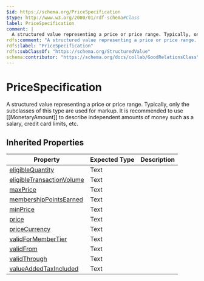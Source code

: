 ```yaml
---
$id: https://schema.org/PriceSpecification
$type: http://www.w3.org/2000/01/rdf-schema#Class
label: PriceSpecification
comment: |
  A structured value representing a price or price range. Typically, only the subclasses of this type are used for markup. It is recommended to use [[MonetaryAmount]] to describe independent amounts of money such as a salary, credit card limits, etc.
rdfs:comment: "A structured value representing a price or price range. Typically, only the subclasses of this type are used for markup. It is recommended to use [[MonetaryAmount]] to describe independent amounts of money such as a salary, credit card limits, etc."
rdfs:label: "PriceSpecification"
rdfs:subClassOf: "https://schema.org/StructuredValue"
schema:contributor: "https://schema.org/docs/collab/GoodRelationsClass"
---
```


# PriceSpecification

A structured value representing a price or price range. Typically, only the subclasses of this type are used for markup. It is recommended to use [[MonetaryAmount]] to describe independent amounts of money such as a salary, credit card limits, etc.

## Inherited Properties

| Property | Expected Type | Description |
| --- | --- | --- |
| [eligibleQuantity](https://schema.org/eligibleQuantity) | Text |  |
| [eligibleTransactionVolume](https://schema.org/eligibleTransactionVolume) | Text |  |
| [maxPrice](https://schema.org/maxPrice) | Text |  |
| [membershipPointsEarned](https://schema.org/membershipPointsEarned) | Text |  |
| [minPrice](https://schema.org/minPrice) | Text |  |
| [price](https://schema.org/price) | Text |  |
| [priceCurrency](https://schema.org/priceCurrency) | Text |  |
| [validForMemberTier](https://schema.org/validForMemberTier) | Text |  |
| [validFrom](https://schema.org/validFrom) | Text |  |
| [validThrough](https://schema.org/validThrough) | Text |  |
| [valueAddedTaxIncluded](https://schema.org/valueAddedTaxIncluded) | Text |  |
